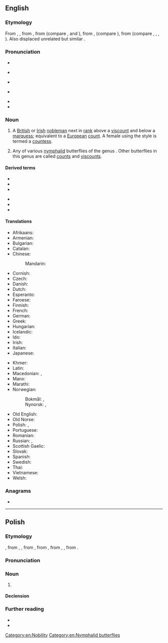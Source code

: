 {{also|Earl}}
==English==
{{wikipedia}}

===Etymology===
From {{inh|en|enm|erle}}, {{m|enm|erl}}, from {{inh|en|ang|eorl}}, from {{inh|en|gem-pro|*erlaz}} (compare {{cog|non|jarl}}, {{cog|goh|-}} and {{cog|osx|erl}}), from {{der|en|gem-pro|*erōną}}, {{m|gem-pro|*arōną}} (compare {{cog|non|jara|t=fight, battle}}), from {{der|en|ine-pro|*h₃er-}} (compare {{cog|la|orior|t=to rise, get up}}, {{cog|grc|ὄρνυμι||to urge, incite}}, {{cog|ae|𐬆𐬭𐬆𐬥𐬀𐬊𐬌𐬙𐬌|t=to move}}, {{cog|sa|ऋणोति|t=to arise, reach, move, attack|tr=ṛṇóti}}). Also displaced unrelated but similar {{m|ang|ealdorman||alderman}}.

===Pronunciation===
* {{enPR|ûrl}}
* {{a|RP}} {{IPA|en|/ɜːl/}}
* {{audio|en|LL-Q1860 (eng)-Vealhurl-earl.wav |Audio (UK)}}
* {{a|GA}} {{IPA|en|/ɝl/}}
* {{rhymes|en|ɜː(ɹ)l|s=1}}
* {{homophones|en|URL}}

===Noun===
{{en-noun}}

#{{lb|en|nobility}} A [[British]] or [[Irish]] [[nobleman]] next in [[rank]] above a [[viscount]] and below a [[marquess]]; equivalent to a [[European]] [[count]]. A female using the style is termed a [[countess]].
# {{lb|en|entomology}} Any of various [[nymphalid]] butterflies of the genus {{taxlink|Tanaecia|genus|ver=190708}}. Other butterflies in this genus are called [[count]]s and [[viscount]]s.

====Derived terms====
{{top2}}
* {{l|en|belted earl}}
* {{l|en|earldom}}
* {{l|en|earless}}
{{mid}}
* {{l|en|Earls Colne}}
* {{l|en|Earl's Court}}
* {{l|en|Earl Stonham}}
{{bottom}}

====Translations====
{{trans-top|a British or Irish nobleman}}
* Afrikaans: {{t+|af|graaf}}
* Armenian: {{t+|hy|կոմս}}
* Bulgarian: {{t|bg|граф|m}}
* Catalan: {{t+|ca|comte}}
* Chinese:
*: Mandarin: {{t+|cmn|伯爵|tr=bójué|sc=Hani}}
* Cornish: {{t|kw|yurl|m}}
* Czech: {{t+|cs|hrabě|m}}
* Danish: {{t|da|jarl|c}}
* Dutch: {{t+|nl|graaf|m}}
* Esperanto: {{t+|eo|grafo}}
* Faroese: {{t|fo|jarl|m}}
* Finnish: {{t+|fi|jaarli}}
* French: {{t+|fr|comte|m}}
* German: {{t+|de|Graf|m}}
* Greek: {{t+|el|κόμης|m}}
* Hungarian: {{t+|hu|gróf}}
* Icelandic: {{t+|is|jarl|m}}
* Ido: {{t+|io|komto}}
* Irish: {{t+|ga|iarla|m}}
* Italian: {{t+|it|conte|m}}
* Japanese: {{t+|ja|伯爵|tr=はくしゃく, hakushaku|sc=Jpan}}
{{trans-mid}}
* Khmer: {{t+|km|ព្រះ|tr=preah}}
* Latin: {{t|la|comes|m}}
* Macedonian: {{t|mk|ерл|m}}, {{t|mk|гроф|m}}
* Manx: {{t|gv|eearley|m}}
* Marathi: {{t|mr|अर्ल|m}}
* Norwegian:
*: Bokmål: {{t|nb|jarl|m}}, {{t+|nb|greve|m}}
*: Nynorsk: {{t|nn|jarl|m}}, {{t|nn|greve|m}}
* Old English: {{t|ang|eorl|m}}
* Old Norse: {{t|non|jarl|m}}
* Polish: {{t+|pl|earl|m}}, {{t+|pl|hrabia|m}}
* Portuguese: {{t+|pt|conde|m}}
* Romanian: {{t+|ro|conte|m}}
* Russian: {{t+|ru|граф|m}}, {{t+|ru|эрл|m}} {{qualifier|in Anglo-Saxon England before Norman conquest}}
* Scottish Gaelic: {{t|gd|iarla|m}}
* Slovak: {{t+|sk|gróf}}
* Spanish: {{t+|es|conde|m}}
* Swedish: {{t+|sv|jarl|c}}
* Thai: {{t|th|เอิร์ล}}
* Vietnamese: {{t+|vi|bá tước}}
* Welsh: {{t|cy|iarll|m}}
{{trans-bottom}}

===Anagrams===
* {{anagrams|en|a=aelr|Arel|Elar|Lare|Lear|Rael|Raël|Real|lare|lear|rale|real}}

[[Category:en:Nobility]]
[[Category:en:Nymphalid butterflies]]

----

==Polish==
{{wp|lang=pl}}

===Etymology===
{{bor+|pl|en|earl}}, from {{der|pl|enm|erle}}, {{m|enm|erl}}, from {{der|pl|ang|eorl}}, from {{der|pl|gem-pro|*erlaz}}, from {{der|pl|gem-pro|*erōną}}, {{m|gem-pro|*arōną}}, from {{der|pl|ine-pro|*h₃er-}}.

===Pronunciation===
{{pl-p|erl|h=earl}}

===Noun===
{{pl-noun|m-pr}}

# {{l|en|earl}} {{gl|British or Irish nobleman}}

====Declension====
{{pl-decl-noun-m-pr|nomp=earlowie|genp=earlów}}

===Further reading===
* {{R:pl:WSJP}}
* {{R:pl:PWN}}

{{C|pl|Ireland|Nobility|United Kingdom}}